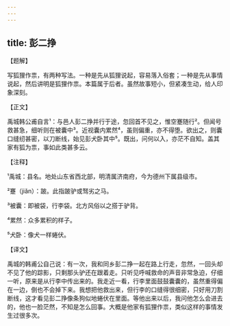 ```yaml
---
---
---
```

title: 彭二挣
---




【题解】


写狐狸作祟，有两种写法。一种是先从狐狸说起，容易落入俗套；一种是先从事情说起，然后讲明是狐狸作祟。本篇属于后者。虽然故事短小，但紧凑生动，给人印象深刻。


【正文】

禹城韩公甫自言¹：与邑人彭二挣并行于途，忽回首不见之，惟空蹇随行²。但闻号救甚急，细听则在被囊中³。近视囊内累然⁴，虽则偏重，亦不得堕。欲出之，则囊口缝纫甚密，以刀断线，始见彭犬卧其中⁵。既出，问何以入，亦茫不自知。盖其家有狐为祟，事如此类甚多云。

【注释】


¹禹城：县名。地处山东省西北部，明清属济南府，今为德州下属县级市。

²蹇（jiǎn）：跛。此指跛驴或驽劣之马。

³被囊：即被袋，行李袋。北方风俗以之搭于驴背。

⁴累然：众多累积的样子。

⁵犬卧：像犬一样蜷伏。





【译文】


禹城的韩甫公自己说：有一次，我和同乡彭二挣一起在路上行走，忽然，一回头却不见了他的踪影，只剩那头驴还在跟着走。只听见呼喊救命的声音非常急迫，仔细一听，原来是从行李中传出来的。我走近一看，行李里面鼓鼓囊囊的，虽然重得偏在一边，倒也不会掉下来。我想把他救出来，但行李的口缝得很细密，只好用刀割断线，这才看见彭二挣像条狗似地蜷伏在里面。等他出来以后，我问他怎么会进去的，他也一脸茫然，不知是怎么回事。大概是他家有狐狸作祟，类似这样的事情发生过很多次。